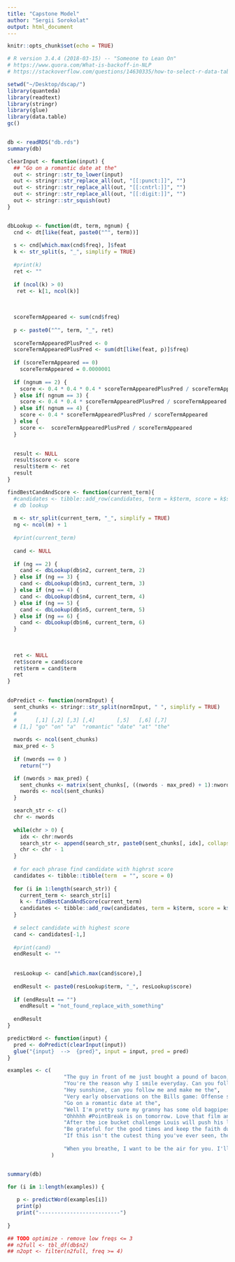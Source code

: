 ```yaml
---
title: "Capstone Model"
author: "Sergii Sorokolat"
output: html_document
---
```


```r
knitr::opts_chunk$set(echo = TRUE)
```
```r

# R version 3.4.4 (2018-03-15) -- "Someone to Lean On"
# https://www.quora.com/What-is-backoff-in-NLP
# https://stackoverflow.com/questions/14630335/how-to-select-r-data-table-rows-based-on-substring-match-a-la-sql-like

setwd("~/Desktop/dscap/")
library(quanteda)
library(readtext)
library(stringr)
library(glue)
library(data.table)
gc()


db <- readRDS("db.rds")
summary(db)
```


```r

clearInput <- function(input) {
  ## "Go on a romantic date at the"
  out <- stringr::str_to_lower(input)
  out <- stringr::str_replace_all(out, "[[:punct:]]", "")
  out <- stringr::str_replace_all(out, "[[:cntrl:]]", "")
  out <- stringr::str_replace_all(out, "[[:digit:]]", "")
  out <- stringr::str_squish(out)
}


dbLookup <- function(dt, term, ngnum) {
  cnd <- dt[like(feat, paste0("^", term))]
  
  s <- cnd[which.max(cnd$freq), ]$feat
  k <- str_split(s, "_", simplify = TRUE)
  
  #print(k)
  ret <- ""
  
  if (ncol(k) > 0)
   ret <- k[1, ncol(k)]
  
  
  
  scoreTermAppeared <- sum(cnd$freq)
  
  p <- paste0("^", term, "_", ret)
  
  scoreTermAppearedPlusPred <- 0
  scoreTermAppearedPlusPred <- sum(dt[like(feat, p)]$freq)
  
  if (scoreTermAppeared == 0)
    scoreTermAppeared = 0.0000001
  
  if (ngnum == 2) {
    score <- 0.4 * 0.4 * 0.4 * scoreTermAppearedPlusPred / scoreTermAppeared
  } else if( ngnum == 3) {
    score <- 0.4 * 0.4 * scoreTermAppearedPlusPred / scoreTermAppeared
  } else if( ngnum == 4) {
    score <- 0.4 * scoreTermAppearedPlusPred / scoreTermAppeared
  } else {
    score <-  scoreTermAppearedPlusPred / scoreTermAppeared
  }

  
  result <- NULL
  result$score <- score
  result$term <- ret
  result
}

findBestCandAndScore <- function(current_term){
  #candidates <- tibble::add_row(candidates, term = k$term, score = k$score)
  # db lookup
  
  m <- str_split(current_term, "_", simplify = TRUE)
  ng <- ncol(m) + 1
  
  #print(current_term)
  
  cand <- NULL
  
  if (ng == 2) {
    cand <- dbLookup(db$n2, current_term, 2)
  } else if (ng == 3) {
    cand <- dbLookup(db$n3, current_term, 3)
  } else if (ng == 4) {
    cand <- dbLookup(db$n4, current_term, 4)
  } else if (ng == 5) {
    cand <- dbLookup(db$n5, current_term, 5) 
  } else if (ng == 6) {
    cand <- dbLookup(db$n6, current_term, 6)
  }
  
  
  
  ret <- NULL
  ret$score = cand$score
  ret$term = cand$term
  ret
}
    

doPredict <- function(normInput) {
  sent_chunks <- stringr::str_split(normInput, " ", simplify = TRUE)
  # 
  #      [,1] [,2] [,3] [,4]       [,5]   [,6] [,7] 
  # [1,] "go" "on" "a"  "romantic" "date" "at" "the"
  
  nwords <- ncol(sent_chunks)
  max_pred <- 5
    
  if (nwords == 0 )
    return("")

  if (nwords > max_pred) {
    sent_chunks <- matrix(sent_chunks[, ((nwords - max_pred) + 1):nwords], nrow = 1)
    nwords <- ncol(sent_chunks)
  }

  search_str <- c()
  chr <- nwords
  
  while(chr > 0) {
    idx <- chr:nwords
    search_str <- append(search_str, paste0(sent_chunks[, idx], collapse = "_"))
    chr <- chr - 1
  }
  
  # for each phrase find candidate with highrst score
  candidates <- tibble::tibble(term  = "", score = 0)
  
  for (i in 1:length(search_str)) {
    current_term <- search_str[i]
    k <- findBestCandAndScore(current_term)
    candidates <- tibble::add_row(candidates, term = k$term, score = k$score)
  }
  
  # select candidate with highest score
  cand <- candidates[-1,]
  
  #print(cand)
  endResult <- ""
  
  
  resLookup <- cand[which.max(cand$score),]
  
  endResult <- paste0(resLookup$term, "_", resLookup$score)
  
  if (endResult == "")
    endResult = "not_found_replace_with_something"
  
  endResult
}

predictWord <- function(input) {
  pred <- doPredict(clearInput(input))
  glue("{input}  -->  {pred}", input = input, pred = pred)
}
```






```r


examples <- c(
                  "The guy in front of me just bought a pound of bacon, a bouquet, and a case of",
                  "You're the reason why I smile everyday. Can you follow me please? It would mean the",
                  "Hey sunshine, can you follow me and make me the",
                  "Very early observations on the Bills game: Offense still struggling but the",
                  "Go on a romantic date at the",
                  "Well I'm pretty sure my granny has some old bagpipes in her garage I'll dust them off and be on my",
                  "Ohhhhh #PointBreak is on tomorrow. Love that film and haven't seen it in quite some",
                  "After the ice bucket challenge Louis will push his long wet hair out of his eyes with his little",
                  "Be grateful for the good times and keep the faith during the",
                  "If this isn't the cutest thing you've ever seen, then you must be",
                  
                  "When you breathe, I want to be the air for you. I'll be there for you, I'd live and I'd"
              )


summary(db)

for (i in 1:length(examples)) {
 
   p <- predictWord(examples[i])
   print(p)
   print("--------------------------")
  
}

## TODO optimize - remove low freqs <= 3
## n2full <- tbl_df(db$n2)
## n2opt <- filter(n2full, freq >= 4)
```








